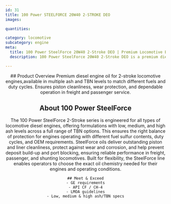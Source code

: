 ```yaml
---
id: 31
title: 100 Power STEELFORCE 20W40 2-STROKE DEO
images:

quantities:

category: locomotive
subcategory: engine
meta:
  title: 100 Power SteelForce 20W40 2-Stroke DEO | Premium Locomotive Engine Oil
  description: 100 Power SteelForce 20W40 2-Stroke DEO is a premium diesel engine oil designed for 2-stroke locomotive engines. Formulated with multiple ash and TBN levels to suit different fuels and duty cycles, it ensures excellent piston cleanliness, superior wear protection, and dependable performance for freight and passenger service. Meets GE requirements, API CF / CH-4, and LMOA guidelines.

---
```


<Header>
    ## Product Overview
   Premium diesel engine oil for 2-stroke locomotive engines,available in multiple ash and TBN levels to match different fuels and duty cycles. Ensures piston cleanliness, wear protection, and dependable operation in freight and passenger service.

  ## About 100 Power SteelForce
  The 100 Power SteelForce 2-Stroke series is engineered for all types of locomotive diesel engines, offering formulations with low, medium, and high ash levels across a full range of TBN options. This ensures the right balance of protection for engines operating with different fuel sulfur contents, duty cycles, and OEM requirements. SteelForce oils deliver outstanding piston and liner cleanliness, protect against wear and corrosion, and help prevent deposit build-up and port blocking, ensuring reliable performance in freight, passenger, and shunting locomotives. Built for flexibility, the SteelForce line enables operators to choose the exact oil chemistry needed for their engines and operating conditions.

    ## Meet & Exceed
    - GE requirements
    - API CF / CH-4
    - LMOA guidelines
    - Low, medium & high ash/TBN specs

</Header>

